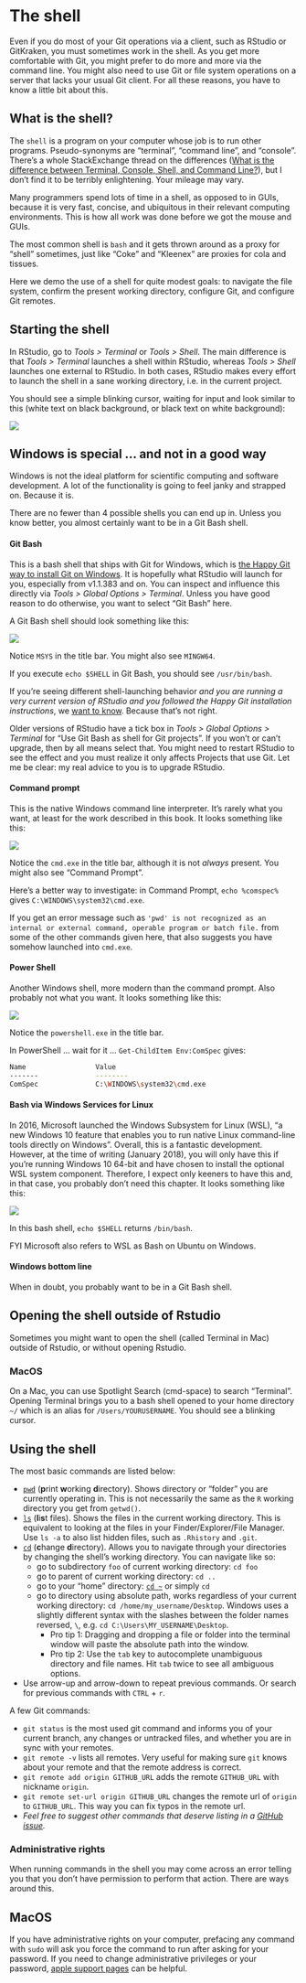 # The shell {#shell}

Even if you do most of your Git operations via a client, such as RStudio or GitKraken, you must sometimes work in the shell. As you get more comfortable with Git, you might prefer to do more and more via the command line. You might also need to use Git or file system operations on a server that lacks your usual Git client. For all these reasons, you have to know a little bit about this.

## What is the shell?

The `shell` is a program on your computer whose job is to run other programs. Pseudo-synonyms are "terminal", "command line", and "console". There's a whole StackExchange thread on the differences ([What is the difference between Terminal, Console, Shell, and Command Line?](https://askubuntu.com/questions/506510/what-is-the-difference-between-terminal-console-shell-and-command-line)), but I don't find it to be terribly enlightening. Your mileage may vary.

Many programmers spend lots of time in a shell, as opposed to in GUIs, because it is very fast, concise, and ubiquitous in their relevant computing environments. This is how all work was done before we got the mouse and GUIs.

The most common shell is `bash` and it gets thrown around as a proxy for "shell" sometimes, just like "Coke" and "Kleenex" are proxies for cola and tissues.

Here we demo the use of a shell for quite modest goals: to navigate the file system, confirm the present working directory, configure Git, and configure Git remotes.

## Starting the shell

In RStudio, go to *Tools > Terminal* or *Tools > Shell*. The main difference is that *Tools > Terminal* launches a shell within RStudio, whereas *Tools > Shell* launches one external to RStudio. In both cases, RStudio makes every effort to launch the shell in a sane working directory, i.e. in the current project.

You should see a simple blinking cursor, waiting for input and look similar to this (white text on black background, or black text on white background):

<!-- why can bookdown not find this?!?
![](http://upload.wikimedia.org/wikipedia/commons/thumb/e/e7/Bash_screenshot.png/440px-Bash_screenshot.png)
-->

![](img/440px-Bash_screenshot.png)

## Windows is special ... and not in a good way {#windows-shell-hell}

Windows is not the ideal platform for scientific computing and software development. A lot of the functionality is going to feel janky and strapped on. Because it is.

There are no fewer than 4 possible shells you can end up in. Unless you know better, you almost certainly want to be in a Git Bash shell.

#### Git Bash

This is a bash shell that ships with Git for Windows, which is [the Happy Git way to install Git on Windows](#install-git-windows). It is hopefully what RStudio will launch for you, especially from v1.1.383 and on. You can inspect and influence this directly via *Tools > Global Options > Terminal*. Unless you have good reason to do otherwise, you want to select "Git Bash" here.

A Git Bash shell should look something like this:

![](img/2018-01-15_git-bash.png)

Notice `MSYS` in the title bar. You might also see `MINGW64`.

If you execute `echo $SHELL` in Git Bash, you should see `/usr/bin/bash`.

If you're seeing different shell-launching behavior *and you are running a very current version of RStudio and you followed the Happy Git installation instructions*, we [want to know](https://github.com/jennybc/happy-git-with-r/issues). Because that's not right.

Older versions of RStudio have a tick box in *Tools > Global Options > Terminal* for "Use Git Bash as shell for Git projects". If you won't or can't upgrade, then by all means select that. You might need to restart RStudio to see the effect and you must realize it only affects Projects that use Git. Let me be clear: my real advice to you is to upgrade RStudio.

#### Command prompt

This is the native Windows command line interpreter. It's rarely what you want, at least for the work described in this book. It looks something like this:

![](img/2018-01-15_command-prompt.png)

Notice the `cmd.exe` in the title bar, although it is not *always* present. You might also see "Command Prompt".

Here's a better way to investigate: in Command Prompt, `echo %comspec%` gives `C:\WINDOWS\system32\cmd.exe`.

If you get an error message such as `'pwd' is not recognized as an internal or external command, operable program or batch file.` from some of the other commands given here, that also suggests you have somehow launched into `cmd.exe`. 

#### Power Shell

Another Windows shell, more modern than the command prompt. Also probably not what you want. It looks something like this:

![](img/2018-01-15_power-shell.png)

Notice the `powershell.exe` in the title bar.

In PowerShell ... wait for it ... `Get-ChildItem Env:ComSpec` gives:

``` bash
Name                 Value
-------              --------
ComSpec              C:\WINDOWS\system32\cmd.exe
```

#### Bash via Windows Services for Linux

In 2016, Microsoft launched the Windows Subsystem for Linux (WSL), "a new Windows 10 feature that enables you to run native Linux command-line tools directly on Windows". Overall, this is a fantastic development. However, at the time of writing (January 2018), you will only have this if you're running Windows 10 64-bit and have chosen to install the optional WSL system component. Therefore, I expect only keeners to have this and, in that case, you probably don't need this chapter. It looks something like this:

![](img/2018-01-15_bash-windows-services-for-linux.png)

In this bash shell, `echo $SHELL` returns `/bin/bash`.

FYI Microsoft also refers to WSL as Bash on Ubuntu on Windows.

#### Windows bottom line

When in doubt, you probably want to be in a Git Bash shell.

## Opening the shell outside of Rstudio

Sometimes you might want to open the shell (called Terminal in Mac) outside of Rstudio, or without opening Rstudio.

### MacOS

On a Mac, you can use Spotlight Search (cmd-space) to search "Terminal". Opening Terminal brings you to a bash shell opened to your home directory `~/` which is an alias for `/Users/YOURUSERNAME`. You should see a blinking cursor.

<!--- 
- how to get into a shell in general, i.e. not just from within RStudio. 
- sudo
--->

## Using the shell

The most basic commands are listed below:

* [`pwd`](https://en.wikipedia.org/wiki/Pwd) (**p**rint **w**orking **d**irectory). Shows directory or "folder" you are currently operating in. This is not necessarily the same as the `R` working directory you get from `getwd()`.
* [`ls`](https://en.wikipedia.org/wiki/Ls) (**l**i**s**t files). Shows the files in the current working directory. This is equivalent to looking at the files in your Finder/Explorer/File Manager. Use `ls -a` to also list hidden files, such as `.Rhistory` and `.git`.
* [`cd`](https://en.wikipedia.org/wiki/Cd_(command)) (**c**hange **d**irectory). Allows you to navigate through your directories by changing the shell's working directory. You can navigate like so:
  - go to subdirectory `foo` of current working directory: `cd foo`
  - go to parent of current working directory: `cd ..`
  - go to your "home" directory: [`cd ~`](http://tilde.club/~ford/tildepoint.jpg) or simply `cd`
  - go to directory using absolute path, works regardless of your current working directory: `cd /home/my_username/Desktop`. Windows uses a slightly different syntax with the slashes between the folder names reversed, `\`, e.g. `cd C:\Users\MY_USERNAME\Desktop`.
    * Pro tip 1: Dragging and dropping a file or folder into the terminal window will paste the absolute path into the window.
    * Pro tip 2: Use the `tab` key to autocomplete unambiguous directory and file names. Hit `tab` twice to see all ambiguous options.
* Use arrow-up and arrow-down to repeat previous commands. Or search for previous commands with `CTRL` + `r`.
    
A few Git commands:

* `git status` is the most used git command and informs you of your current branch,  any changes or untracked files, and whether you are in sync with your remotes.
* `git remote -v` lists all remotes. Very useful for making sure `git` knows about your remote and that the remote address is correct.
* `git remote add origin GITHUB_URL` adds the remote `GITHUB_URL` with nickname `origin`.
* `git remote set-url origin GITHUB_URL` changes the remote url of `origin` to `GITHUB_URL`. This way you can fix typos in the remote url.
* *Feel free to suggest other commands that deserve listing in a [GitHub issue](https://github.com/jennybc/happy-git-with-r/issues).*

### Administrative rights

When running commands in the shell you may come across an error telling you that you don't have permission to perform that action. There are ways around this.

## MacOS

If you have administrative rights on your computer, prefacing any command with `sudo` will ask you force the command to run after asking for your password. If you need to change administrative privileges or your password, [apple support pages](https://support.apple.com/en-us/HT204012) can be helpful.


